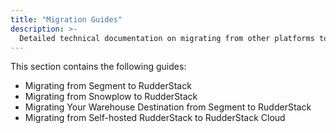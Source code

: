 ```yaml
---
title: "Migration Guides"
description: >-
  Detailed technical documentation on migrating from other platforms to RudderStack.
---
```


This section contains the following guides:

* <Link to="/user-guides/migration-guides/rudderstack-migration-guide/">Migrating from Segment to RudderStack</Link>

* <Link to="/user-guides/migration-guides/snowplow-migration-guide/">Migrating from Snowplow to RudderStack</Link>

* <Link to="/user-guides/migration-guides/how-to-migrate-warehouse-destination-from-segment-to-rudderstack/">Migrating Your Warehouse Destination from Segment to RudderStack</Link>

* <Link to="/user-guides/migration-guides/switch-to-rudderstack-hosted-data-plane/">Migrating from Self-hosted RudderStack to RudderStack Cloud</Link>

